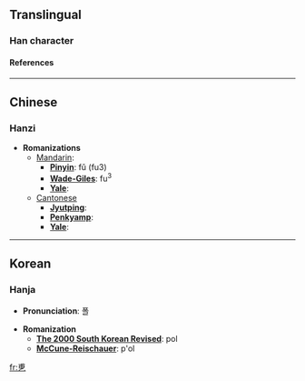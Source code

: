 ==Translingual==
===Han character===
{{Han char|rad=乙|as=07|sn=8|so=|four=|canj=戈月弓 (IBN)|cmean=Korean place name Pholha}}
====References====
{{Han ref|kx=0084.201|dj=0171.260|hdz=10054.021|uh=4E76|ud=20086}}

----
==Chinese==
===Hanzi===


* '''Romanizations'''
** [[Mandarin]]:
*** '''[[Pinyin]]''': fǔ (fu3)
*** '''[[Wade-Giles]]''': fu<sup>3</sup>
*** '''[[Yale]]''': 
**[[Cantonese]]
***'''[[Jyutping]]''':
***'''[[Penkyamp]]''': 
***'''[[Yale]]''': 


----
==Korean==
===Hanja===

* '''Pronunciation''': 폴

* '''Romanization'''
** '''[[The 2000 South Korean Revised Romanization|The 2000 South Korean Revised]]''': pol
** '''[[McCune-Reischauer]]''': p'ol


[[fr:乶]]